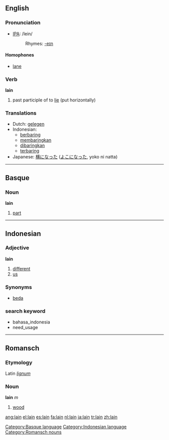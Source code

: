 ==English==

===Pronunciation===
*[[w:IPA|IPA]]: /lein/
*:Rhymes: [[Rhymes:English:-eɪn|-eɪn]]

====Homophones====
*[[lane]]

===Verb===
'''lain'''

# past participle of to [[lie]] (put horizontally)

===Translations===
*Dutch: [[gelegen]]
*Indonesian:
** [[baring|berbaring]]
** [[baring|membaringkan]]
** [[baring|dibaringkan]]
** [[baring|terbaring]]
*Japanese: [[横になった]] ([[よこになった]], yoko ni natta)

----

==Basque==

===Noun===
'''lain'''

# [[part]]

[[Category:Basque language]]

----

==Indonesian==

===Adjective===
'''lain'''

# [[different]]
# [[us]]

===Synonyms===
* [[beda]]

===search keyword===
{{rfc-header|search keyword}}
* bahasa_indonesia
* need_usage

[[Category:Indonesian language]]

----

==Romansch==

===Etymology===
Latin ''[[lignum]]''

===Noun===
'''lain''' ''m''

# [[wood]]

[[Category:Romansch nouns]]

[[ang:lain]]
[[el:lain]]
[[es:lain]]
[[fa:lain]]
[[nl:lain]]
[[ja:lain]]
[[tr:lain]]
[[zh:lain]]